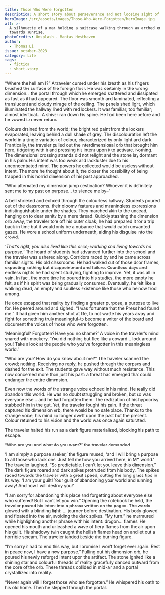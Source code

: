 ```yaml
---
title: Those Who Were Forgotten
description: A short story about perseverance and not loosing sight of one's goal.
heroImage: /src/assets/images/Those-Who-Were-Forgotten/heroImage.jpg
alt: >-
  A silhouette of a man holding a suitcase walking through an arched entryway
  towards sunrise.
photoCredits: Unsplash - Mantas Hesthaven
author:
  - Thomas Li
issue: october-2023
category: Life
tags:
  - fiction
  - short-story
---
```


“Where the hell am I?” A traveler cursed under his breath as his fingers brushed the surface of the foreign floor. He was certainly in the wrong dimension… the portal through which he emerged shattered and dissipated as fast as it had appeared. The floor was smooth and laminated, reflecting a translucent and cloudy mirage of the ceiling. The panels shed light, which illuminated the hallway lined with red lockers. It was familiar, too familiar; almost identical... A shiver ran down his spine. He had been here before and he vowed to never return.

Colours drained from the world; the bright red paint from the lockers evaporated, leaving behind a dull shade of grey. The discolouration left the world in a single variation of colour, characterized by only light and dark. Frantically, the traveler pulled out the interdimensional orb that brought him here, fidgeting with it and pressing his intent upon it to activate. Nothing. The dimensional crossing strands did not relight and the stone lay dormant in his palm. His intent was too weak and lackluster due to his unconcentrated mind. The powers he collected would be useless without intent. The more he thought about it, the closer the possibility of being trapped in this horrid dimension of his past approached.

“Who alternated my dimension jump destination? Whoever it is definitely sent me to my past on purpose… to silence me by–”

A bell shrieked and echoed through the colourless hallway. Students poured out of the classrooms, their gloomy features and meaningless expressions indistinguishable under the shades. They marched akin to the undead, hanging on to dear sanity by a mere thread. Quickly stashing the dimension orb away, the traveler tore off his outer cloak; he had prepared it for a trip back in time but it would only be a nuisance that would catch unwanted gazes. He wore a school uniform underneath, aiding his disguise into the crowd.

_‘That’s right, you also lived like this once; working and living towards no purpose.’_ The hoard of students had advanced further into the school and the traveler was ushered along. Corridors raced by and he came across familiar sights. His old classrooms. He had walked out of those door frames, expecting nothing but disappointment and failure. Countless days and endless nights he had spent studying, fighting to improve. Yet, it was all in vain. In fact, the more time he poured into his studies, the more empty he felt, as if his spirit was being gradually consumed. Eventually, he felt like a walking dead, an empty and soulless existence like those who he now trod among.

He once escaped that reality by finding a greater purpose, a purpose to live for. He peered around and sighed. “I was fortunate that the Press had found me.” It had given him another shot at life, to not waste his years away and fight for something truly meaningful–to become a writer of the board and document the voices of those who were forgotten.

&#x9;‘Meaningful? Forgotten? Have you no shame?’ A voice in the traveler’s mind snared with mockery. ‘You did nothing but flee like a coward… look around you! Take a look at the people who you’ve forgotten in this meaningless world.’

&#x9;“Who are you? How do you know about me?” The traveler scanned the crowd; nothing. Receiving no reply, he pushed through the corpses and dashed for the exit. The students gave way without much resistance. This now concerned more than just his past: a threat had emerged that could endanger the entire dimension.

Even now the words of the strange voice echoed in his mind. He really did abandon this world. He was no doubt struggling and broken, but so was everyone else… and he had forgotten them. The realization of his hypocrisy stabbed him in the gut. Yet, the traveler fought his pain. If the threat captured his dimension orb, there would be no safe place. Thanks to the strange voice, his mind no longer dwelt upon the past but the present. Colour returned to his vision and the world was once again saturated.

The traveler halted his run as a dark figure materialized, blocking his path to escape.

“Who are you and what do you want?” the traveler demanded.

‘I am simply a purpose seeker,’ the figure mused, ‘and I will bring a purpose to all those who lack one. Just tell me how you arrived here, in MY world.’ The traveler laughed. “So predictable. I can’t let you leave this dimension.” The dark figure roared and dark spikes protruded from his body. The spikes raced towards the traveler with a great speed, cutting the long grass tips in its way. ‘I am your guilt! Your guilt of abandoning your world and running away! And now I will destroy you!’

“I am sorry for abandoning this place and forgetting about everyone else who suffered! But I can’t let you win.” Opening the notebook he held, the traveler poured his intent into a phrase written on the pages. The words glowed with a blinding light: … journey before destination. His body glowed and floated into the air, avoiding the dark spikes. “My turn.” he murmured while highlighting another phrase with his intent: dragon… flames. He opened his mouth and unleashed a wave of fiery flames from the air upon his guilt. His shadowy twin caught the hellish flames head on and let out a horrible scream. The traveler landed beside the burning figure.

“I’m sorry it had to end this way, but I promise I won’t forget ever again. Rest in peace now, I have a new purpose.” Pulling out his dimension orb, he poured his newly reforged intent upon the artifact. The stone ignited like a shining star and colourful threads of reality gracefully danced outward from the core of the orb. These threads collided in mid-air and a portal crystallized into reality.

“Never again will I forget those who are forgotten.” He whispered his oath to his old home. Then he stepped through the portal.
